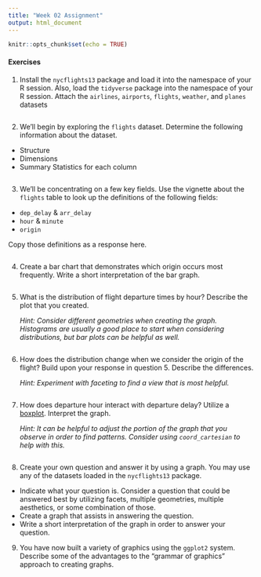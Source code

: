 ```yaml
---
title: "Week 02 Assignment"
output: html_document
---
```


```r
knitr::opts_chunk$set(echo = TRUE)
```

#### Exercises

1.  Install the `nycflights13` package and load it into the namespace of your R session. Also, load the `tidyverse` package into the namespace of your R session. Attach the `airlines`, `airports`, `flights`, `weather`, and `planes` datasets

```r

```

2.  We'll begin by exploring the `flights` dataset. Determine the following information about the dataset.

-   Structure
-   Dimensions
-   Summary Statistics for each column

```r

```

3.  We'll be concentrating on a few key fields. Use the vignette about the `flights` table to look up the definitions of the following fields:

-   `dep_delay` & `arr_delay`
-   `hour` & `minute`
-   `origin`

Copy those definitions as a response here.

```r

```

4.  Create a bar chart that demonstrates which origin occurs most frequently. Write a short interpretation of the bar graph.

```r

```

5.  What is the distribution of flight departure times by hour? Describe the plot that you created.

    *Hint: Consider different geometries when creating the graph. Histograms are usually a good place to start when considering distributions, but bar plots can be helpful as well.*

```r

```

6.  How does the distribution change when we consider the origin of the flight? Build upon your response in question 5. Describe the differences.

    *Hint: Experiment with faceting to find a view that is most helpful.*

```r

```

7.  How does departure hour interact with departure delay? Utilize a [boxplot](https://towardsdatascience.com/understanding-boxplots-5e2df7bcbd51). Interpret the graph.

    *Hint: It can be helpful to adjust the portion of the graph that you observe in order to find patterns. Consider using `coord_cartesian` to help with this.*

```r

```

8.  Create your own question and answer it by using a graph. You may use any of the datasets loaded in the `nycflights13` package.

-   Indicate what your question is. Consider a question that could be answered best by utilizing facets, multiple geometries, multiple aesthetics, or some combination of those.
-   Create a graph that assists in answering the question.
-   Write a short interpretation of the graph in order to answer your question.

9.  You have now built a variety of graphics using the `ggplot2` system. Describe some of the advantages to the "grammar of graphics" approach to creating graphs.
